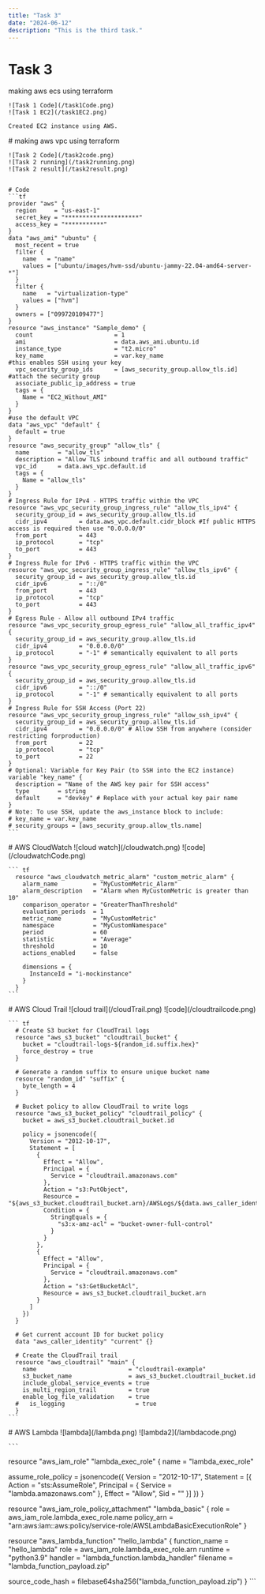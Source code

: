 ```yaml
---
title: "Task 3"
date: "2024-06-12"
description: "This is the third task."
---
```



# Task 3

<Tabs>
  <Tab label="AWS EC2">
    making aws ecs using terraform

    ![Task 1 Code](/task1Code.png)
    ![Task 1 EC2](/task1EC2.png)

    Created EC2 instance using AWS.
  </Tab>
  <Tab label="AWS VPC">
    # making aws vpc using terraform

    ![Task 2 Code](/task2code.png)
    ![Task 2 running](/task2running.png)
    ![Task 2 result](/task2result.png)


    # Code
    ```tf
    provider "aws" {
      region     = "us-east-1"
      secret_key = "*********************"
      access_key = "***********"
    }
    data "aws_ami" "ubuntu" {
      most_recent = true
      filter {
        name   = "name"
        values = ["ubuntu/images/hvm-ssd/ubuntu-jammy-22.04-amd64-server-*"]
      }
      filter {
        name   = "virtualization-type"
        values = ["hvm"]
      }
      owners = ["099720109477"]
    }
    resource "aws_instance" "Sample_demo" {
      count                       = 1
      ami                         = data.aws_ami.ubuntu.id
      instance_type               = "t2.micro"
      key_name                    = var.key_name                      #this enables SSH using your key
      vpc_security_group_ids      = [aws_security_group.allow_tls.id] #attach the security group
      associate_public_ip_address = true
      tags = {
        Name = "EC2_Without_AMI"
      }
    }
    #use the default VPC
    data "aws_vpc" "default" {
      default = true
    }
    resource "aws_security_group" "allow_tls" {
      name        = "allow_tls"
      description = "Allow TLS inbound traffic and all outbound traffic"
      vpc_id      = data.aws_vpc.default.id
      tags = {
        Name = "allow_tls"
      }
    }
    # Ingress Rule for IPv4 - HTTPS traffic within the VPC
    resource "aws_vpc_security_group_ingress_rule" "allow_tls_ipv4" {
      security_group_id = aws_security_group.allow_tls.id
      cidr_ipv4         = data.aws_vpc.default.cidr_block #If public HTTPS access is required then use "0.0.0.0/0"
      from_port         = 443
      ip_protocol       = "tcp"
      to_port           = 443
    }
    # Ingress Rule for IPv6 - HTTPS traffic within the VPC
    resource "aws_vpc_security_group_ingress_rule" "allow_tls_ipv6" {
      security_group_id = aws_security_group.allow_tls.id
      cidr_ipv6         = "::/0"
      from_port         = 443
      ip_protocol       = "tcp"
      to_port           = 443
    }
    # Egress Rule - Allow all outbound IPv4 traffic
    resource "aws_vpc_security_group_egress_rule" "allow_all_traffic_ipv4" {
      security_group_id = aws_security_group.allow_tls.id
      cidr_ipv4         = "0.0.0.0/0"
      ip_protocol       = "-1" # semantically equivalent to all ports
    }
    resource "aws_vpc_security_group_egress_rule" "allow_all_traffic_ipv6" {
      security_group_id = aws_security_group.allow_tls.id
      cidr_ipv6         = "::/0"
      ip_protocol       = "-1" # semantically equivalent to all ports
    }
    # Ingress Rule for SSH Access (Port 22)
    resource "aws_vpc_security_group_ingress_rule" "allow_ssh_ipv4" {
      security_group_id = aws_security_group.allow_tls.id
      cidr_ipv4         = "0.0.0.0/0" # Allow SSH from anywhere (consider restricting forproduction)
      from_port         = 22
      ip_protocol       = "tcp"
      to_port           = 22
    }
    # Optional: Variable for Key Pair (to SSH into the EC2 instance)
    variable "key_name" {
      description = "Name of the AWS key pair for SSH access"
      type        = string
      default     = "devkey" # Replace with your actual key pair name
    }
    # Note: To use SSH, update the aws_instance block to include:
    # key_name = var.key_name
    # security_groups = [aws_security_group.allow_tls.name]
    ```
  </Tab>
  <Tab label="Cloud Watch">
    # AWS CloudWatch
    ![cloud watch](/cloudwatch.png)
    ![code](/cloudwatchCode.png)

    ``` tf
      resource "aws_cloudwatch_metric_alarm" "custom_metric_alarm" {
        alarm_name          = "MyCustomMetric_Alarm"
        alarm_description   = "Alarm when MyCustomMetric is greater than 10"
        comparison_operator = "GreaterThanThreshold"
        evaluation_periods  = 1
        metric_name         = "MyCustomMetric"
        namespace           = "MyCustomNamespace"
        period              = 60
        statistic           = "Average"
        threshold           = 10
        actions_enabled     = false

        dimensions = {
          InstanceId = "i-mockinstance"
        }
      }
    ```
  </Tab>
  <Tab label="Cloud Trail">
    # AWS Cloud Trail
    ![cloud trail](/cloudTrail.png)
    ![code](/cloudtrailcode.png)

    ``` tf
      # Create S3 bucket for CloudTrail logs
      resource "aws_s3_bucket" "cloudtrail_bucket" {
        bucket = "cloudtrail-logs-${random_id.suffix.hex}"
        force_destroy = true
      }

      # Generate a random suffix to ensure unique bucket name
      resource "random_id" "suffix" {
        byte_length = 4
      }

      # Bucket policy to allow CloudTrail to write logs
      resource "aws_s3_bucket_policy" "cloudtrail_policy" {
        bucket = aws_s3_bucket.cloudtrail_bucket.id

        policy = jsonencode({
          Version = "2012-10-17",
          Statement = [
            {
              Effect = "Allow",
              Principal = {
                Service = "cloudtrail.amazonaws.com"
              },
              Action = "s3:PutObject",
              Resource = "${aws_s3_bucket.cloudtrail_bucket.arn}/AWSLogs/${data.aws_caller_identity.current.account_id}/*",
              Condition = {
                StringEquals = {
                  "s3:x-amz-acl" = "bucket-owner-full-control"
                }
              }
            },
            {
              Effect = "Allow",
              Principal = {
                Service = "cloudtrail.amazonaws.com"
              },
              Action = "s3:GetBucketAcl",
              Resource = aws_s3_bucket.cloudtrail_bucket.arn
            }
          ]
        })
      }

      # Get current account ID for bucket policy
      data "aws_caller_identity" "current" {}

      # Create the CloudTrail trail
      resource "aws_cloudtrail" "main" {
        name                          = "cloudtrail-example"
        s3_bucket_name                = aws_s3_bucket.cloudtrail_bucket.id
        include_global_service_events = true
        is_multi_region_trail         = true
        enable_log_file_validation    = true
      #   is_logging                    = true
      }
    ```
  </Tab>
  <Tab label="AWS Lambda">
    # AWS Lambda
    ![lambda](/lambda.png)
    ![lambda2](/lambdacode.png)

    ```
   


resource "aws_iam_role" "lambda_exec_role" {
  name = "lambda_exec_role"

  assume_role_policy = jsonencode({
    Version = "2012-10-17",
    Statement = [{
      Action = "sts:AssumeRole",
      Principal = {
        Service = "lambda.amazonaws.com"
      },
      Effect = "Allow",
      Sid    = ""
    }]
  })
}

resource "aws_iam_role_policy_attachment" "lambda_basic" {
  role       = aws_iam_role.lambda_exec_role.name
  policy_arn = "arn:aws:iam::aws:policy/service-role/AWSLambdaBasicExecutionRole"
}

resource "aws_lambda_function" "hello_lambda" {
  function_name = "hello_lambda"
  role          = aws_iam_role.lambda_exec_role.arn
  runtime       = "python3.9"
  handler       = "lambda_function.lambda_handler"
  filename      = "lambda_function_payload.zip"

  source_code_hash = filebase64sha256("lambda_function_payload.zip")
}
    ```
  </Tab>
</Tabs>